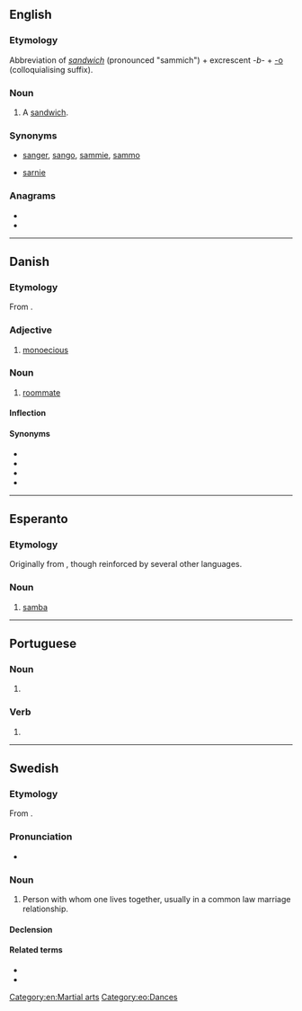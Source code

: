 {{also|Sambo}}

==English==

===Etymology===
Abbreviation of ''[[sandwich]]'' (pronounced "sammich") + excrescent ''-b-'' + [[-o]] (colloquialising suffix).

===Noun===
{{en-noun}}
{{wikipedia|Sandwich}}

# {{lb|en|Ireland|Australia|slang}} A [[sandwich]].

===Synonyms===
* {{qualifier|Australia|informal}} [[sanger]], [[sango]], [[sammie]], [[sammo]]
* {{qualifier|UK|informal}} [[sarnie]]

===Anagrams===
* {{l|en|ambos}}
* {{l|en|bomas}}

[[Category:en:Martial arts]]

----

==Danish==

===Etymology===
From {{prefix|sam|bo|gloss1=together|gloss2=live, reside|lang=da}}.

===Adjective===
{{da-adj}}

# {{lb|da|botany}} [[monoecious]]

===Noun===
{{da-noun|en|er}}

# [[roommate]]

====Inflection====
{{da-noun-infl|en|er}}

====Synonyms====
* {{l|da|kontubernal}}
* {{l|da|slof}}
* {{l|da|roomie}}
* {{l|da|roommate}}

----

==Esperanto==

===Etymology===
Originally from {{etyl|pt|eo}}, though reinforced by several other languages.

===Noun===
{{eo-head}}

# [[samba]]

[[Category:eo:Dances]]

----

==Portuguese==

===Noun===
{{pt-noun|m|-}}

# {{l|en|Sambo}} {{gloss|a Russian martial art}}

===Verb===
{{pt-verb-form}}

# {{pt-verb-form-of|sambar|o}}

{{topics|pt|Martial arts}}

----

==Swedish==

===Etymology===
From {{prefix|sam|bo|gloss1=together|gloss2=live|lang=sv}}.

===Pronunciation===
* {{audio|Sv-sambo.ogg|Audio|lang=sv}}

===Noun===
{{sv-noun|c}}

# Person with whom one lives together, usually in a common law marriage relationship.

====Declension====
{{sv-infl-noun-c-r}}

====Related terms====
* {{l|sv|särbo}}
* {{l|sv|mambo}}